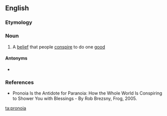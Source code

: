 ==English==

===Etymology===
{{rfe|lang=en}}

===Noun===
{{wikipedia|pronoia (psychology)}}
{{en-noun|-}}

# {{label|en|psychology}} A [[belief]] that people [[conspire]] to do one [[good]]

====Antonyms====
* {{l|en|paranoia}}

===References===
* Pronoia Is the Antidote for Paranoia: How the Whole World Is Conspiring to Shower You with Blessings - By Rob Brezsny, Frog, 2005.

[[ta:pronoia]]